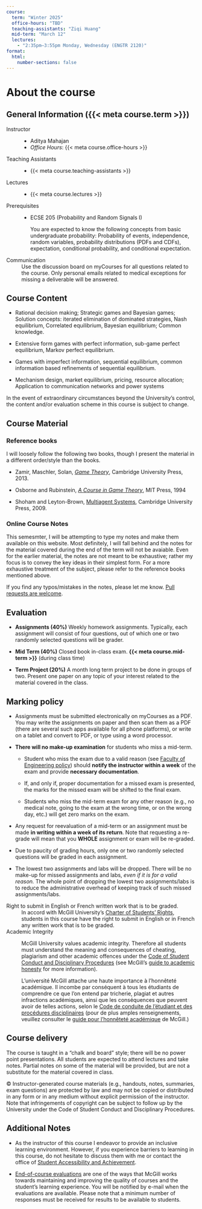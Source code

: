 ```yaml
---
course:
  term: "Winter 2025"
  office-hours: "TBD"
  teaching-assistants: "Ziqi Huang"
  mid-term: "March 12"
  lectures:
    - "2:35pm–3:55pm Monday, Wednesday (ENGTR 2120)"
format: 
  html: 
    number-sections: false
---
```


# About the course {.unnumbered}

## General Information ({{< meta course.term >}})

Instructor
: -  Aditya Mahajan 
- *Office Hours*: {{< meta course.office-hours >}}

Teaching Assistants
: - {{< meta course.teaching-assistants >}} 

Lectures
: - {{< meta course.lectures >}} 


Prerequisites
: - ECSE 205 (Probability and Random Signals I)

      You are expected to know the following concepts from basic undergraduate probability: Probability of events, independence, random variables, probability distributions (PDFs and CDFs), expectation, conditional probability, and conditional expectation. 


Communication
: [Use the discussion board on myCourses]{.text-info} for all questions related to the course. Only personal emails related to medical exceptions for missing a deliverable will be answered.

## Course Content

- Rational decision making; Strategic games and Bayesian games; Solution concepts: iterated elimination of dominated strategies, Nash equilibrium, Correlated equilibrium, Bayesian equilibrium; Common knowledge.

- Extensive form games with perfect information, sub-game perfect equilibrium, Markov perfect equilibrium.

- Games with imperfect information, sequential equilibrium, common information based refinements of sequential equilibrium.

- Mechanism design, market equilibrium, pricing, resource allocation; Application to communication networks and power systems

In the event of extraordinary circumstances beyond the University’s control, the content and/or evaluation scheme in this course is subject to change.

## Course Material

### Reference books

I will loosely follow the following two books, though I present the material in a different order/style than the books. 

- Zamir, Maschler, Solan, [*Game Theory*](https://mcgill.on.worldcat.org/oclc/813858402), Cambridge University Press, 2013.

- Osborne and Rubinstein, [*A Course in Game Theory*](https://mcgill.on.worldcat.org/oclc/44963976), MIT Press, 1994

- Shoham and Leyton-Brown, [Multiagent Systems](https://www.cambridge.org/core/books/multiagent-systems/B11B69E0CB9032D6EC0A254F59922360), Cambridge University Press, 2009.

### Online Course Notes

This semesmter, I will be attempting to type my notes and make them available on this website. Most definitely, I will fall behind and the notes for the material covered during the end of the term will not be avaiable. Even for the earlier material, the notes are not meant to be exhaustive; rather my focus is to convey the key ideas in their simplest form. For a more exhaustive treatment of the subject, please refer to the reference books mentioned above.

If you find any typos/mistakes in the notes, please let me know. [Pull requests are welcome](https://github.com/adityam/multi-agent-systems).

## Evaluation

- **Assignments (40%)** Weekly homework assignments. Typically, each assignment will consist of four questions, out of which one or two randomly selected questions will be grader. 

- **Mid Term (40%)** Closed book in-class exam.
  [**{{< meta course.mid-term >}}**]{.text-danger} (during class time)

- **Term Project (20%)** A month long term project to be done in groups of two. Present one paper on any topic of your interest related to the material covered in the class.

## Marking policy

- Assignments must be submitted electronically on myCourses as a PDF. You may write the assignments on paper and then scan them as a PDF (there are several such apps available for all phone platforms), or write on a tablet and convert to PDF, or type using a word processor.

- **There will no make-up examination** for students who miss a mid-term.

  - Student who miss the exam due to a valid reason (see [Faculty of Engineering policy][policy]) should **notify the instructor within a week** of the exam and provide **necessary documentation**.

  - If, and only if, proper documentation for a missed exam is presented, the marks for the missed exam will be shifted to the final exam.

  - Students who miss the mid-term exam for any other reason (e.g., no medical note, going to the exam at the wrong time, or on the wrong day, etc.) will get zero marks on the exam.

- Any request for reevaluation of a mid-term or an assignment must be made **in writing within a week of its return**. Note that requesting a re-grade will mean that you **WHOLE** assignment or exam will be re-graded.

- [Due to paucity of grading hours, only one or two randomly selected questions will be graded in each assignment.]{.text-danger}

- The lowest two assignments and labs will be dropped. There will be no make-up for missed assignments and labs, _even if it is for a valid reason._ The whole point of dropping the lowest two assignments/labs is to reduce the administrative overhead of keeping track of such missed assignments/labs.


Right to submit in English or French written work that is to be graded.
: In accord with McGill University’s [Charter of Students’ Rights][charter], students in this course have the right to submit in English or in French any written work that is to be graded.

Academic Integrity
: McGill University values academic integrity. Therefore all students must understand the meaning and consequences of cheating, plagiarism and other academic offences under the [Code of Student Conduct and Disciplinary Procedures][code] (see McGill’s [guide to academic honesty][guide] for more information).

    L’université McGill attache une haute importance à l’honnêteté académique. Il incombe par conséquent à tous les étudiants de comprendre ce que l’on entend par tricherie, plagiat et autres infractions académiques, ainsi que les conséquences que peuvent avoir de telles actions, selon le [Code de conduite de l’étudiant et des procédures disciplinaires][code] (pour de plus amples renseignements, veuillez consulter le [guide pour l’honnêteté académique][guide] de McGill.)

## Course delivery

The course is taught in a “chalk and board” style; there will be no power point presentations. All students are expected to attend lectures and take notes. Partial notes on some of the material will be provided, but are not a substitute for the material covered in class.

© Instructor-generated course materials (e.g., handouts, notes, summaries, exam questions) are protected by law and may not be copied or distributed in any form or in any medium without explicit permission of the instructor. Note that infringements of copyright can be subject to follow up by the University under the Code of Student Conduct and Disciplinary Procedures.

## Additional Notes

- As the instructor of this course I endeavor to provide an inclusive learning environment. However, if you experience barriers to learning in this course, do not hesitate to discuss them with me or contact the office of [Student Accessibility and Achievement][OSD].

- [End-of-course evaluations][evaluations] are one of the ways that McGill works towards maintaining and improving the quality of courses and the student’s learning experience. You will be notified by e-mail when the evaluations are available. Please note that a minimum number of responses must be received for results to be available to students.


[policy]: https://www.mcgill.ca/engineering/students/undergraduate/courses-registration/exams-assessment/midterms-and-class-tests/adjustments-missed-midterms-and-class-tests

[charter]: https://www.mcgill.ca/secretariat/files/secretariat/charter_of_student_rights_last_approved_october_262017.pdf

[code]: https://www.mcgill.ca/secretariat/files/secretariat/code_of_student_conduct_and_disciplinary_procedures.pdf

[guide]: http://www.mcgill.ca/students/srr/honest/

[evaluations]: http://www.mcgill.ca/mercury/

[OSD]: https://www.mcgill.ca/access-achieve/


